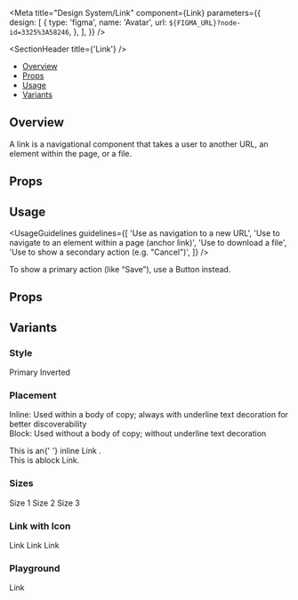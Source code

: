
<Meta
  title="Design System/Link"
  component={Link}
  parameters={{
    design: [
      {
        type: 'figma',
        name: 'Avatar',
        url: `${FIGMA_URL}?node-id=3325%3A58246`,
      },
    ],
  }}
/>

<SectionHeader title={'Link'} />

- [Overview](#overview)
- [Props](#props)
- [Usage](#usage)
- [Variants](#variants)

## Overview

A link is a navigational component that takes a user to another URL, an element within the page, or a file.

## Props

<Props of={Link} />

## Usage

<UsageGuidelines
  guidelines={[
    'Use as navigation to a new URL',
    'Use to navigate to an element within a page (anchor link)',
    'Use to download a file',
    'Use to show a secondary action (e.g. "Cancel")',
  ]}
/>

<Tip>To show a primary action (like “Save”), use a Button instead. </Tip>

## Props

<Props of={Link} />

## Variants

### Style

<Preview>
  <Story name="Style">
    <Stack isVertical>
      <Link>Primary</Link>
    </Stack>
    <Stack isInverted>
      <Link type="inverted">Inverted</Link>
    </Stack>
  </Story>
</Preview>

### Placement

Inline: Used within a body of copy; always with underline text decoration for better discoverability <br/>
Block: Used without a body of copy; without underline text decoration

<Preview>
  <Story name="Placement">
    <Stack isVertical>
      <div>
        This is an{' '}
        <Link placement="inline" size={1}>
          inline Link
        </Link>
        .
      </div>
      <div>
        This is a<Link size={1}>block Link</Link>.
      </div>
    </Stack>
  </Story>
</Preview>

### Sizes

<Preview>
  <Story name="Sizes">
    <Stack isVertical>
      <Link size={1}>Size 1</Link>
      <Link size={2}>Size 2</Link>
      <Link size={3}>Size 3</Link>
    </Stack>
  </Story>
</Preview>

### Link with Icon

<Preview>
  <Story name="Link with Icon">
    <Stack isVertical>
      <Link size={1} iconName="externalLink">
        Link
      </Link>
      <Link size={2} iconName="externalLink">
        Link
      </Link>
      <Link size={3} iconName="externalLink">
        Link
      </Link>
    </Stack>
  </Story>
</Preview>

### Playground

<Preview>
  <Story name="Playground" parameters={{ decorators: [withKnobs] }}>
    <Stack isVertical>
      <Link
        size={select('size', [1, 2, 3], 1)}
        type={select('type', ['primary', 'inverted'], 'primary')}
        placement={select('placement', ['block', 'inline'], 'block')}
        isDisabled={boolean('isDisabled', false)}
      >
        Link
      </Link>
    </Stack>
  </Story>
</Preview>
